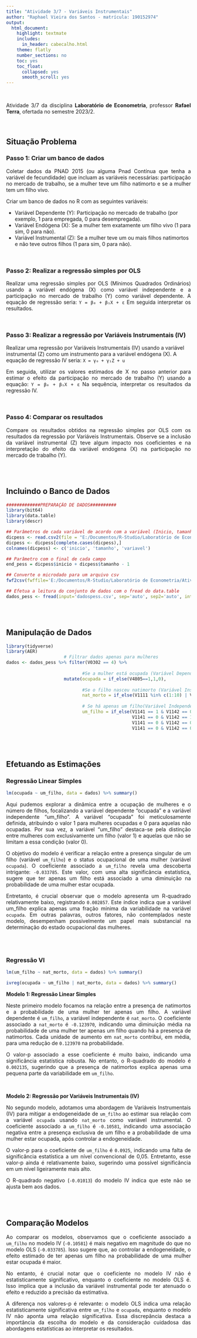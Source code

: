 ---
title: "Atividade 3/7 - Variáveis Instrumentais"
author: "Raphael Vieira dos Santos - matrícula: 190152974"
output: 
  html_document:
    highlight: textmate
    includes:
      in_header: cabecalho.html
    theme: flatly
    number_sections: no
    toc: yes
    toc_float:
      collapsed: yes
      smooth_scroll: yes
---
  
<br>
  
<p style="text-align: justify;">Atividade 3/7 da disciplina **Laboratório de Econometria**, professor **Rafael Terra**, ofertada no semestre 2023/2.</p>  
  
<br>
  
## Situação Problema  
  
### Passo 1: Criar um banco de dados

<p style="text-align: justify;">Coletar dados da PNAD 2015 (ou alguma Pnad Contínua que tenha a variável de fecundidade) que incluam as variáveis necessárias: participação no mercado de trabalho, se a mulher teve um filho natimorto e se a mulher tem um filho vivo.</p>  
  
Criar um banco de dados no R com as seguintes variáveis:  
  
* Variável Dependente (Y): Participação no mercado de trabalho (por exemplo, 1 para empregada, 0 para desempregada).
* Variável Endógena (X): Se a mulher tem exatamente um filho vivo (1 para sim, 0 para não).
* Variável Instrumental (Z): Se a mulher teve um ou mais filhos natimortos e não teve outros filhos (1 para sim, 0 para não).
  
<br>
  
### Passo 2: Realizar a regressão simples por OLS
  
<p style="text-align: justify;">Realizar uma regressão simples por OLS (Mínimos Quadrados Ordinários) usando a variável endógena (X) como variável independente e a participação no mercado de trabalho (Y) como variável dependente. A equação de regressão seria: `Y = β₀ + β₁X + ε` Em seguida interpretar os resultados.</p>  
  
<br>
  
### Passo 3: Realizar a regressão por Variáveis Instrumentais (IV)  
  
<p style="text-align: justify;">Realizar uma regressão por Variáveis Instrumentais (IV) usando a variável instrumental (Z) como um instrumento para a variável endógena (X). A equação de regressão IV seria: `X = γ₀ + γ₁Z + u`  
  
<p style="text-align: justify;">Em seguida, utilizar os valores estimados de X no passo anterior para estimar o efeito da participação no mercado de trabalho (Y) usando a equação: `Y = β₀ + β₁X + ε` Na sequência, interpretar os resultados da regressão IV.</p>  
  
<br>
  
### Passo 4: Comparar os resultados  
  
<p style="text-align: justify;">Compare os resultados obtidos na regressão simples por OLS com os resultados da regressão por Variáveis Instrumentais. Observe se a inclusão da variável instrumental (Z) teve algum impacto nos coeficientes e na interpretação do efeito da variável endógena (X) na participação no mercado de trabalho (Y).</p>  
  
<br>
<br>
  
## Incluindo o Banco de Dados

```{r message=FALSE, warning=FALSE, paged.print=FALSE}

#############PREPARAÇÃO DE DADOS##########
library(bit64)
library(data.table)
library(descr)

## Parâmetros de cada variável de acordo com a variável (Inicio, tamanho, final)
dicpess <- read.csv2(file = "E:/Documentos/R-Studio/Laboratório de Econometria/Atividade 3/Dicionarios e inputs/dicpess1.csv", header=F)
dicpess <- dicpess[complete.cases(dicpess),]
colnames(dicpess) <- c('inicio', 'tamanho', 'variavel')

## Parâmetro com o final de cada campo
end_pess = dicpess$inicio + dicpess$tamanho - 1

## Converte o microdado para um arquivo csv
fwf2csv(fwffile='E:/Documentos/R-Studio/Laboratório de Econometria/Atividade 3/Dados/Dados_20170517/Dados/PES2015.txt', csvfile='dadospess.csv', names=dicpess$variavel, begin=dicpess$inicio, end=end_pess)

## Efetua a leitura do conjunto de dados com o fread do data.table
dados_pess <- fread(input='dadospess.csv', sep='auto', sep2='auto', integer64='double')

```
  
<br>
<br>
  
## Manipulação de Dados

```{r message=FALSE, warning=FALSE, paged.print=FALSE}
library(tidyverse)
library(AER)
                      # Filtrar dados apenas para mulheres
dados <- dados_pess %>% filter(V0302 == 4) %>% 
  
                             #Se a mulher está ocupada (Variável Dependente Y)
                      mutate(ocupada = if_else(V4805==1,1,0),
                             
                             #Se o filho nasceu natimorto (Variável Instrumental Z)
                             nat_morto = if_else(V1111 %in% c(1:10) | V1112 %in% c(1:10) & V1101 == 3, 1,0),
                             
                             # Se há apenas um filho(Variável Independente X)
                             um_filho = if_else(V1141 == 1 & V1142 == 0 & V1151 == 0 & V1152 == 0|
                                                V1141 == 0 & V1142 == 1 & V1151 == 0 & V1152 == 0|
                                                V1141 == 0 & V1142 == 0 & V1151 == 1 & V1152 == 0|
                                                V1141 == 0 & V1142 == 0 & V1151 == 0 & V1152 == 1 ,1,0))
```
  
<br>
<br>
  
## Efetuando as Estimações

### Regressão Linear Simples
```{r}
lm(ocupada ~ um_filho, data = dados) %>% summary()
```
  
<p style="text-align: justify;">Aqui pudemos explorar a dinâmica entre a ocupação de mulheres e o número de filhos, focalizando a variável dependente "ocupada" e a variável independente "um_filho". A variável "ocupada" foi meticulosamente definida, atribuindo o valor 1 para mulheres ocupadas e 0 para aquelas não ocupadas. Por sua vez, a variável "um_filho" destaca-se pela distinção entre mulheres com exclusivamente um filho (valor 1) e aquelas que não se limitam a essa condição (valor 0).</p>  
  
<p style="text-align: justify;">O objetivo do modelo é verificar a relação entre a presença singular de um filho (variável `um_filho`) e o status ocupacional de uma mulher (variável `ocupada`). O coeficiente associado a `um_filho` revela uma descoberta intrigante: `-0.033785`. Este valor, com uma alta significância estatística, sugere que ter apenas um filho está associado a uma diminuição na probabilidade de uma mulher estar ocupada.</p>  
  
<p style="text-align: justify;">Entretanto, é crucial observar que o modelo apresenta um R-quadrado relativamente baixo, registrando `0.002857`. Este índice indica que a variável um_filho explica apenas uma fração mínima da variabilidade na variável `ocupada`. Em outras palavras, outros fatores, não contemplados neste modelo, desempenham possivelmente um papel mais substancial na determinação do estado ocupacional das mulheres.</p>  
  
<br>
<br>

### Regressão VI

```{r}
lm(um_filho ~ nat_morto, data = dados) %>% summary()

ivreg(ocupada ~ um_filho | nat_morto, data = dados) %>% summary()
```

**Modelo 1: Regressão Linear Simples**  

<p style="text-align: justify;">Neste primeiro modelo focamos na relação entre a presença de natimortos e a probabilidade de uma mulher ter apenas um filho. A variável dependente é `um_filho`, a variável independente é `nat_morto`. O coeficiente associado a `nat_morto` é `-0.123970`, indicando uma diminuição média na probabilidade de uma mulher ter apenas um filho quando há a presença de natimortos. Cada unidade de aumento em `nat_morto` contribui, em média, para uma redução de `0.123970` na probabilidade.</p>  
  
<p style="text-align: justify;">O valor-p associado a esse coeficiente é muito baixo, indicando uma significância estatística robusta. No entanto, o R-quadrado do modelo é `0.002135`, sugerindo que a presença de natimortos explica apenas uma pequena parte da variabilidade em `um_filho`.</p>  
  
<br>
  
**Modelo 2: Regressão por Variáveis Instrumentais (IV)**  

<p style="text-align: justify;">No segundo modelo, adotamos uma abordagem de Variáveis Instrumentais (IV) para mitigar a endogeneidade de `um_filho` ao estimar sua relação com a variável `ocupada` usando `nat_morto` como variável instrumental. O coeficiente associado a `um_filho` é `-0.10581`, indicando uma associação negativa entre a presença exclusiva de um filho e a probabilidade de uma mulher estar ocupada, após controlar a endogeneidade.</p>  
  
<p style="text-align: justify;">O valor-p para o coeficiente de `um_filho` é `0.0925`, indicando uma falta de significância estatística a um nível convencional de 0,05. Entretanto, esse valor-p ainda é relativamente baixo, sugerindo uma possível significância em um nível ligeiramente mais alto.</p>  
  
<p style="text-align: justify;">O R-quadrado negativo (`-0.01013`) do modelo IV indica que este não se ajusta bem aos dados.</p>  
  
<br>
<br>
  
## Comparação Modelos

<p style="text-align: justify;">Ao comparar os modelos, observamos que o coeficiente associado a `um_filho` no modelo IV (`-0.10581`) é mais negativo em magnitude do que no modelo OLS (`-0.033785`). Isso sugere que, ao controlar a endogeneidade, o efeito estimado de ter apenas um filho na probabilidade de uma mulher estar ocupada é maior.</p>  
  
<p style="text-align: justify;">No entanto, é crucial notar que o coeficiente no modelo IV não é estatisticamente significativo, enquanto o coeficiente no modelo OLS é. Isso implica que a inclusão da variável instrumental pode ter atenuado o efeito e reduzido a precisão da estimativa.</p>  
  
<p style="text-align: justify;">A diferença nos valores-p é relevante: o modelo OLS indica uma relação estatisticamente significativa entre `um_filho` e `ocupada`, enquanto o modelo IV não aponta uma relação significativa. Essa discrepância destaca a importância da escolha do modelo e da consideração cuidadosa das abordagens estatísticas ao interpretar os resultados.</p>  
  
<br>
<br>
<br>
<br>
